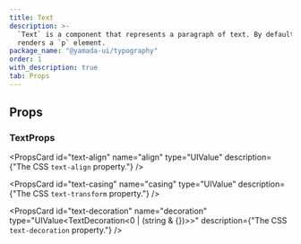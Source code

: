 ```yaml
---
title: Text
description: >-
  `Text` is a component that represents a paragraph of text. By default, it
  renders a `p` element.
package_name: "@yamada-ui/typography"
order: 1
with_description: true
tab: Props
---
```


## Props

### TextProps

<PropsCard
  id="text-align"
  name="align"
  type="UIValue<TextAlign>"
  description={"The CSS `text-align` property."}
/>

<PropsCard
  id="text-casing"
  name="casing"
  type="UIValue<TextTransform>"
  description={"The CSS `text-transform` property."}
/>

<PropsCard
  id="text-decoration"
  name="decoration"
  type="UIValue<TextDecoration<0 | (string & {})>>"
  description={"The CSS `text-decoration` property."}
/>
